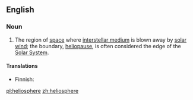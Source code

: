 ==English==

===Noun===
{{wikipedia}}
{{en-noun|-}}

#{{astronomy}} The region of [[space]] where [[interstellar medium]] is blown away by [[solar wind]]; the boundary, [[heliopause]], is often considered the edge of the [[Solar System]].

====Translations====
{{trans-top|region of space}}
* Finnish: {{t-|fi|heliosfääri}}
{{trans-mid}}
{{trans-bottom}}

[[pl:heliosphere]]
[[zh:heliosphere]]